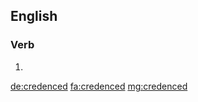 ==English==

===Verb===
{{head|en|verb form}}

# {{en-past of|credence}}

[[de:credenced]]
[[fa:credenced]]
[[mg:credenced]]